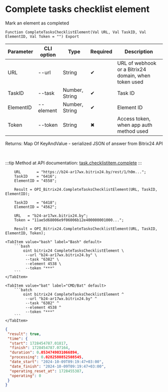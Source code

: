 ﻿---
sidebar_position: 6
description: Complete tasks checklist element and other functions to work with Bitrix24 in the Open Integration Package, a free open-source integration library for 1C:Enterprise 8, OneScript and CLI
keywords: [1C, 1С, 1С:Enterprise, 1С:Enterprise 8.3, API, Integration, Services, Exchange, OneScript, CLI, Bitrix24]
---


# Complete tasks checklist element
 Mark an element as completed



`Function CompleteTasksChecklistElement(Val URL, Val TaskID, Val ElementID, Val Token = "") Export`

  | Parameter | CLI option | Type | Required | Description |
  |-|-|-|-|-|
  | URL | --url | String | &#x2714; | URL of webhook or a Bitrix24 domain, when token used |
  | TaskID | --task | Number, String | &#x2714; | Task ID |
  | ElementID | --element | Number, String | &#x2714; | Element ID |
  | Token | --token | String | &#x2716; | Access token, when app auth method used |

  
  Returns:  Map Of KeyAndValue - serialized JSON of answer from Bitrix24 API

<br/>

:::tip
Method at API documentation: [task.checklistitem.complete](https://dev.1c-bitrix.ru/rest_help/tasks/task/checklistitem/complete.php)
:::
<br/>



```bsl title="1C:Enterprise/OneScript code example"
    URL       = "https://b24-ar17wx.bitrix24.by/rest/1/h0m...";
    TaskID    = "6416";
    ElementID = "4558";

    Result = OPI_Bitrix24.CompleteTasksChecklistElement(URL, TaskID, ElementID);

    TaskID    = "6418";
    ElementID = "4562";

    URL   = "b24-ar17wx.bitrix24.by";
    Token = "11ae5d68006e9f06006b12e400000001000...";

    Result = OPI_Bitrix24.CompleteTasksChecklistElement(URL, TaskID, ElementID, Token);
```
 

 <Tabs>
  
    <TabItem value="bash" label="Bash" default>
        ```bash
            oint bitrix24 CompleteTasksChecklistElement \
             --url "b24-ar17wx.bitrix24.by" \
             --task "6382" \
             --element 4538 \
             --token "***"
        ```
    </TabItem>
  
    <TabItem value="bat" label="CMD/Bat" default>
        ```batch
            oint bitrix24 CompleteTasksChecklistElement ^
             --url "b24-ar17wx.bitrix24.by" ^
             --task "6382" ^
             --element 4538 ^
             --token "***"
        ```
    </TabItem>
</Tabs>


```json title="Result"
{
 "result": true,
 "time": {
  "start": 1728454787.01817,
  "finish": 1728454787.07164,
  "duration": 0.0534749031066894,
  "processing": 0.0282580852508545,
  "date_start": "2024-10-09T09:19:47+03:00",
  "date_finish": "2024-10-09T09:19:47+03:00",
  "operating_reset_at": 1728455387,
  "operating": 0
 }
}
```
